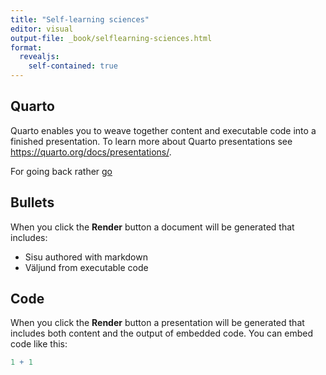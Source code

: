 ```yaml
---
title: "Self-learning sciences"
editor: visual
output-file: _book/selflearning-sciences.html
format:
  revealjs:
    self-contained: true
---
```


## Quarto

Quarto enables you to weave together content and executable code into a finished presentation. To learn more about Quarto presentations see <https://quarto.org/docs/presentations/>.

For going back rather [go](index.html)

## Bullets

When you click the **Render** button a document will be generated that includes:

-   Sisu authored with markdown
-   Väljund from executable code

## Code

When you click the **Render** button a presentation will be generated that includes both content and the output of embedded code. You can embed code like this:

```r
1 + 1
```
